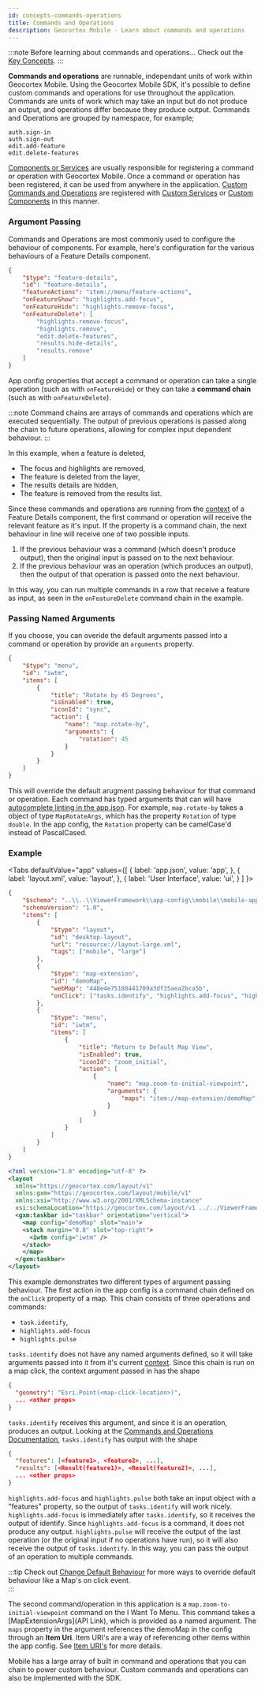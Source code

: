```yaml
---
id: concepts-commands-operations
title: Commands and Operations
description: Geocortex Mobile - Learn about commands and operations
---
```



:::note Before learning about commands and operations...
Check out the [Key Concepts](concepts-key-concepts.mdx).
:::

**Commands and operations** are runnable, independant units of work within Geocortex Mobile. Using the Geocortex Mobile SDK, it's possible to define custom commands and operations for use throughout the application. Commands are units of work which may take an input but do not produce an output, and operations differ because they produce output. Commands and Operations are grouped by namespace, for example;

```
auth.sign-in
auth.sign-out
edit.add-feature
edit.delete-features
```

[Components or Services](concepts-components-services.mdx) are usually responsible for registering a command or operation with Geocortex Mobile. Once a command or operation has been registered, it can be used from anywhere in the application. [Custom Commands and Operations](implement-command-operation.mdx) are registered with [Custom Services](implement-service.mdx) or [Custom Components](implement-component-with-ui.mdx) in this manner.

### Argument Passing

Commands and Operations are most commonly used to configure the behaviour of components. For example, here's configuration for the various behaviours of a Feature Details component.

```json
{
    "$type": "feature-details",
    "id": "feature-details",
    "featureActions": "item://menu/feature-actions",
    "onFeatureShow": "highlights.add-focus",
    "onFeatureHide": "highlights.remove-focus",
    "onFeatureDelete": [
        "highlights.remove-focus",
        "highlights.remove",
        "edit.delete-features",
        "results.hide-details",
        "results.remove"
    ]
}
```

App config properties that accept a command or operation can take a single operation (such as with `onFeatureHide`) or they can take a **command chain** (such as with `onFeatureDelete`).

:::note
Command chains are arrays of commands and operations which are executed sequentially. The output of previous operations is passed along the chain to future operations, allowing for complex input dependent behaviour.
:::

In this example, when a feature is deleted,

-   The focus and highlights are removed,
-   The feature is deleted from the layer,
-   The results details are hidden,
-   The feature is removed from the results list.

Since these commands and operations are running from the [context](https://docs.geocortex.com/webviewer/latest/admin-help/Default.htm#gwv/add-a-workflow-to-an-app.htm#use-the-menu-context-as-a-workflow-input) of a Feature Details component, the first command or operation will receive the relevant feature as it's input. If the property is a command chain, the next behaviour in line will receive one of two possible inputs.

1. If the previous behaviour was a command (which doesn't produce output), then the original input is passed on to the next behaviour.
2. If the previous behaviour was an operation (which produces an output), then the output of that operation is passed onto the next behaviour.

In this way, you can run multiple commands in a row that receive a feature as input, as seen in the `onFeatureDelete` command chain in the example.

### Passing Named Arguments

If you choose, you can overide the default arguments passed into a command or operation by provide an `arguments` property.

```json
{
    "$type": "menu",
    "id": "iwtm",
    "items": [
        {
            "title": "Rotate by 45 Degrees",
            "isEnabled": true,
            "iconId": "sync",
            "action": {
                "name": "map.rotate-by",
                "arguments": {
                    "rotation": 45
                }
            }
        }
    ]
}
```

<!-- TODO-After-API change autocomplete linting note to API definitions -->

This will override the default arugment passing behaviour for that command or operation. Each command has typed arguments that can will have [autocomplete linting in the app.json](concepts-advanced-config.mdx#autocomplete-properties). For example, `map.rotate-by` takes a object of type `MapRotateArgs`, which has the property `Rotation` of type `double`. In the app config, the `Rotation` property can be camelCase'd instead of PascalCased.

### Example

<Tabs
  defaultValue="app"
  values={[
    { label: 'app.json', value: 'app', },
    { label: 'layout.xml', value: 'layout', },
    { label: 'User Interface', value: 'ui', }
  ]
}>
<TabItem value="app">

```json
{
    "$schema": "..\\..\\ViewerFramework\\app-config\\mobile\\mobile-app-config.schema.json",
    "schemaVersion": "1.0",
    "items": [
        {
            "$type": "layout",
            "id": "desktop-layout",
            "url": "resource://layout-large.xml",
            "tags": ["mobile", "large"]
        },
        {
            "$type": "map-extension",
            "id": "demoMap",
            "webMap": "448e4e75180441709a3df35aea2bca5b",
            "onClick": ["tasks.identify", "highlights.add-focus", "highlights.pulse"]
        },
        {
            "$type": "menu",
            "id": "iwtm",
            "items": [
                {
                    "title": "Return to Default Map View",
                    "isEnabled": true,
                    "iconId": "zoom_initial",
                    "action": [
                        {
                            "name": "map.zoom-to-initial-viewpoint",
                            "arguments": {
                                "maps": "item://map-extension/demoMap"
                            }
                        }
                    ]
                }
            ]
        }
    ]
}
```

</TabItem>
<TabItem value="layout">

```xml
<?xml version="1.0" encoding="utf-8" ?>
<layout
  xmlns="https://geocortex.com/layout/v1"
  xmlns:gxm="https://geocortex.com/layout/mobile/v1"
  xmlns:xsi="http://www.w3.org/2001/XMLSchema-instance"
  xsi:schemaLocation="https://geocortex.com/layout/v1 ../../ViewerFramework/layout/layout-mobile.xsd">
  <gxm:taskbar id="taskbar" orientation="vertical">
    <map config="demoMap" slot="main">
    <stack margin="0.8" slot="top-right">
      <iwtm config="iwtm" />
    </stack>
    </map>
  </gxm:taskbar>
</layout>
```

</TabItem>
<TabItem value="ui">
  <DemoVideo src="/video/commands-operations-demo.webm" />
</TabItem>
</Tabs>

This example demonstrates two different types of argument passing behaviour. The first action in the app config is a command chain defined on the `onClick` property of a map. This chain consists of three operations and commands:

-   `task.identify`,
-   `highlights.add-focus`
-   `highlights.pulse`

`tasks.identify` does not have any named arguments defined, so it will take arguments passed into it from it's current [context](https://docs.geocortex.com/webviewer/latest/admin-help/Default.htm#gwv/add-a-workflow-to-an-app.htm#use-the-menu-context-as-a-workflow-input). Since this chain is run on a map click, the context argument passed in has the shape

```json
{
  "geometry": "Esri.Point(<map-click-location>)",
  ... <other props>
}
```

`tasks.identify` receives this argument, and since it is an operation, produces an output. Looking at the [Commands and Operations Documentation](api-commands-operations.mdx), `tasks.identify` has output with the shape

```json
{
  "features": [<feature1>, <feature2>, ...],
  "results": [<Result(feature1)>, <Result(feature2)>, ...],
  ... <other props>
}
```

`highlights.add-focus` and `highlights.pulse` both take an input object with a "features" property, so the output of `tasks.identify` will work nicely. `highlights.add-focus` is immediately after `tasks.identify`, so it receives the output of identify. Since `highlights.add-focus` is a command, it does not produce any output. `highlights.pulse` will receive the output of the last operation (or the original input if no operations have run), so it will also receive the output of `tasks.identify`. In this way, you can pass the output of an operation to multiple commands.

:::tip
Check out [Change Default Behaviour](change-default-behaviour.mdx) for more ways to override default behaviour like a Map's on click event.  
:::

The second command/operation in this application is a `map.zoom-to-initial-viewpoint` command on the I Want To Menu. This command takes a [MapExtensionArgs](API Link), which is provided as a named argument. The `maps` property in the argument references the demoMap in the config through an **Item Uri**. Item URI's are a way of referencing other items within the app config. See [Item URI's](advanced-config.mdx#item-uris) for more details.

Mobile has a large array of built in command and operations that you can chain to power custom behaviour. Custom commands and operations can also be implemented with the SDK.

<UseCaseContainer>
    <UseCaseCard
        title="Commands and Operations Schema"
        description="Check out the available commands and operations"
        link="api-commands-operations"
    />
    <UseCaseCard
        title="Configure Commands and Operations"
        description="Change built in behaviour or add new behaviour using app config and layout"
        link="change-default-behaviour"
    />
    <UseCaseCard
        title="Build your own Commands and Operations"
        description="Use the SDK to implement custom commands and operations"
        link="custom-command-operation"
    />
    <UseCaseCard
        title="Learn about Events built into Geocortex Mobile"
        description="Learn about the global event infrastructure in Geocortex Mobile"
        link="concepts-events"
    />
</UseCaseContainer>
